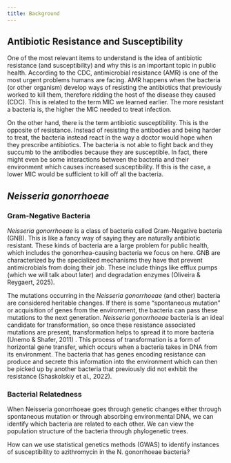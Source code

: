 ```yaml
---
title: Background
---
```


## Antibiotic Resistance and Susceptibility

One of the most relevant items to understand is the idea of antibiotic resistance (and susceptibility) and why this is an important topic in public health. According to the CDC, antimicrobial resistance (AMR) is one of the most urgent problems humans are facing. AMR happens when the bacteria (or other organism) develop ways of resisting the antibiotics that previously worked to kill them, therefore ridding the host of the disease they caused (CDC). This is related to the term MIC we learned earlier. The more resistant a bacteria is, the higher the MIC needed to treat infection.

On the other hand, there is the term antibiotic susceptibility. This is the opposite of resistance. Instead of resisting the antibodies and being harder to treat, the bacteria instead react in the way a doctor would hope when they prescribe antibiotics. The bacteria is not able to fight back and they succumb to the antibodies because they are susceptible. In fact, there might even be some interactions between the bacteria and their environment which causes increased susceptibility. If this is the case, a lower MIC would be sufficient to kill off all the bacteria.

## *Neisseria gonorrhoeae*

### Gram-Negative Bacteria

*Neisseria gonorrhoeae*  is a class of bacteria called Gram-Negative bacteria (GNB). This is like a fancy way of saying they are naturally antibiotic resistant. These kinds of bacteria are a large problem for public health, which includes the gonorrhea-causing bacteria we focus on here. GNB are characterized by the specialized mechanisms they have that prevent antimicrobials from doing their job. These include things like efflux pumps (which we will talk about later) and degradation enzymes (Oliveira & Reygaert, 2025). 

The mutations occurring in the  *Neisseria gonorrhoeae* (and other) bacteria are considered heritable changes. If there is some “spontaneous mutation” or acquisition of genes from the environment, the bacteria can pass these mutations to the next generation. *Neisseria gonorrhoeae* bacteria is an ideal candidate for transformation, so once these resistance associated mutations are present, transformation helps to spread it to more bacteria (Unemo & Shafer, 2011) . This process of transformation is a form of horizontal gene transfer, which occurs when a bacteria takes in DNA from its environment. The bacteria that has genes encoding resistance can produce and secrete this information into the environment which can then be picked up by another bacteria that previously did not exhibit the resistance (Shaskolskiy et al., 2022). 

### Bacterial Relatedness

When Neisseria gonorrhoeae goes through genetic changes either through spontaneous mutation or through absorbing environmental DNA, we can identify which bacteria are related to each other. We can view the population structure of the bacteria through phylogenetic trees.

How can we use statistical genetics methods (GWAS) to identify instances of susceptibility to azithromycin in the N. gonorrhoeae bacteria?

